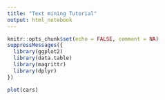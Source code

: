 ```yaml
---
title: "Text mining Tutorial"
output: html_notebook
---
```

```r
knitr::opts_chunk$set(echo = FALSE, comment = NA)
suppressMessages({
  library(ggplot2)
  library(data.table)
  library(magrittr)
  library(dplyr)
})
```


```r
plot(cars)
```


```r

```

```r

```

```r

```

